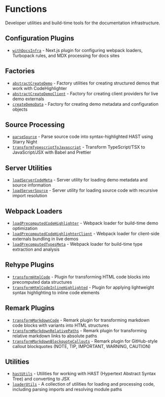 # Functions

Developer utilities and build-time tools for the documentation infrastructure.

## Configuration Plugins

- [`withDocsInfra`](./with-docs-infra/page.mdx) - Next.js plugin for configuring webpack loaders, Turbopack rules, and MDX processing for docs sites

## Factories

- [`abstractCreateDemo`](./abstract-create-demo/page.mdx) - Factory utilities for creating structured demos that work with CodeHighlighter
- [`abstractCreateDemoClient`](./abstract-create-demo-client/page.mdx) - Factory for creating client providers for live demo externals
- [`createDemoData`](./create-demo-data/page.mdx) - Factory for creating demo metadata and configuration objects

## Source Processing

- [`parseSource`](./parse-source/page.mdx) - Parse source code into syntax-highlighted HAST using Starry Night
- [`transformTypescriptToJavascript`](./transform-typescript-to-javascript/page.mdx) - Transform TypeScript/TSX to JavaScript/JSX with Babel and Prettier

## Server Utilities

- [`loadServerCodeMeta`](./load-server-code-meta/page.mdx) - Server utility for loading demo metadata and source information
- [`loadServerSource`](./load-server-source/page.mdx) - Server utility for loading source code with recursive import resolution

## Webpack Loaders

- [`loadPrecomputedCodeHighlighter`](./load-precomputed-code-highlighter/page.mdx) - Webpack loader for build-time demo optimization
- [`loadPrecomputedCodeHighlighterClient`](./load-precomputed-code-highlighter-client/page.mdx) - Webpack loader for client-side externals bundling in live demos
- [`loadPrecomputedTypesMeta`](./load-precomputed-types-meta/page.mdx) - Webpack loader for build-time type extraction and analysis

## Rehype Plugins

- [`transformHtmlCode`](./transform-html-code/page.mdx) - Plugin for transforming HTML code blocks into precomputed data structures
- [`transformHtmlCodeInlineHighlighted`](./transform-html-code-inline-highlighted/page.mdx) - Plugin for applying lightweight syntax highlighting to inline code elements

## Remark Plugins

- [`transformMarkdownCode`](./transform-markdown-code/page.mdx) - Remark plugin for transforming markdown code blocks with variants into HTML structures
- [`transformMarkdownRelativePaths`](./transform-markdown-relative-paths/page.mdx) - Remark plugin for transforming relative markdown links to absolute paths
- [`transformMarkdownBlockquoteCallouts`](./transform-markdown-blockquote-callouts/page.mdx) - Remark plugin for GitHub-style callout blockquotes (NOTE, TIP, IMPORTANT, WARNING, CAUTION)

## Utilities

- [`hastUtils`](./hast-utils/page.mdx) - Utilities for working with HAST (Hypertext Abstract Syntax Tree) and converting to JSX
- [`loaderUtils`](./loader-utils/page.mdx) - A collection of utilities for loading and processing code, including parsing imports and resolving module paths
